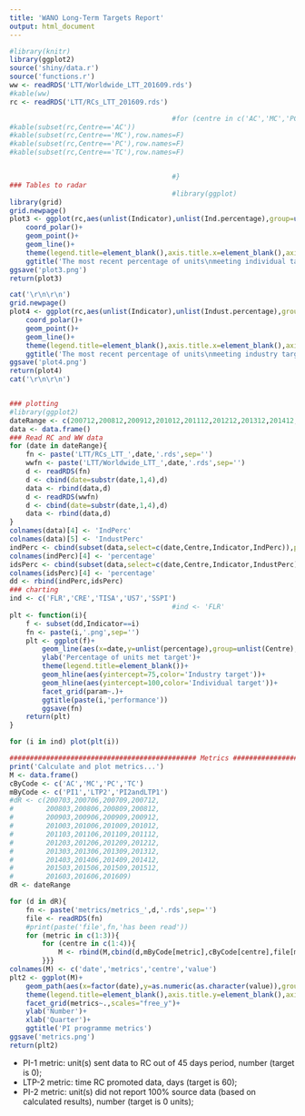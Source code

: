 ---
title: 'WANO Long-Term Targets Report'
output: html_document
---
```{r, warning=FALSE, eval=TRUE, message=FALSE, tidy=TRUE, dev='png', echo=FALSE, fig.width=6}
#library(knitr)
library(ggplot2)
source('shiny/data.r')
source('functions.r')
ww <- readRDS('LTT/Worldwide_LTT_201609.rds')
#kable(ww)
rc <- readRDS('LTT/RCs_LTT_201609.rds')

                                        #for (centre in c('AC','MC','PC','TC')){
#kable(subset(rc,Centre=='AC'))
#kable(subset(rc,Centre=='MC'),row.names=F)
#kable(subset(rc,Centre=='PC'),row.names=F)
#kable(subset(rc,Centre=='TC'),row.names=F)


                                        #}
### Tables to radar
                                        #library(ggplot)
library(grid)
grid.newpage()
plot3 <- ggplot(rc,aes(unlist(Indicator),unlist(Ind.percentage),group=unlist(Centre),color=unlist(Centre)))+
    coord_polar()+
    geom_point()+
    geom_line()+
    theme(legend.title=element_blank(),axis.title.x=element_blank(),axis.title.y=element_blank())+
    ggtitle('The most recent percentage of units\nmeeting individual targets')
ggsave('plot3.png')
return(plot3)

cat('\r\n\r\n')
grid.newpage()
plot4 <- ggplot(rc,aes(unlist(Indicator),unlist(Indust.percentage),group=unlist(Centre),color=unlist(Centre)))+
    coord_polar()+
    geom_point()+
    geom_line()+
    theme(legend.title=element_blank(),axis.title.x=element_blank(),axis.title.y=element_blank())+
    ggtitle('The most recent percentage of units\nmeeting industry targets')
ggsave('plot4.png')
return(plot4)
cat('\r\n\r\n')


### plotting
#library(ggplot2)
dateRange <- c(200712,200812,200912,201012,201112,201212,201312,201412,201512,201609)
data <- data.frame()
### Read RC and WW data
for (date in dateRange){
    fn <- paste('LTT/RCs_LTT_',date,'.rds',sep='')
    wwfn <- paste('LTT/Worldwide_LTT_',date,'.rds',sep='')
    d <- readRDS(fn)
    d <- cbind(date=substr(date,1,4),d)
    data <- rbind(data,d)
    d <- readRDS(wwfn)
    d <- cbind(date=substr(date,1,4),d)
    data <- rbind(data,d)
}
colnames(data)[4] <- 'IndPerc'
colnames(data)[5] <- 'IndustPerc'
indPerc <- cbind(subset(data,select=c(date,Centre,Indicator,IndPerc)),param='Individual')
colnames(indPerc)[4] <- 'percentage'
idsPerc <- cbind(subset(data,select=c(date,Centre,Indicator,IndustPerc)),param='Industry')
colnames(idsPerc)[4] <- 'percentage'
dd <- rbind(indPerc,idsPerc)
### charting
ind <- c('FLR','CRE','TISA','US7','SSPI')
                                        #ind <- 'FLR'
plt <- function(i){
    f <- subset(dd,Indicator==i)
    fn <- paste(i,'.png',sep='')
    plt <- ggplot(f)+
        geom_line(aes(x=date,y=unlist(percentage),group=unlist(Centre),color=unlist(Centre)))+
        ylab('Percentage of units met target')+
        theme(legend.title=element_blank())+
        geom_hline(aes(yintercept=75,color='Industry target'))+
        geom_hline(aes(yintercept=100,color='Individual target'))+
        facet_grid(param~.)+
        ggtitle(paste(i,'performance'))
        ggsave(fn)
    return(plt)
}

for (i in ind) plot(plt(i))

############################################## Metrics ######################################################
print('Calculate and plot metrics...')
M <- data.frame()
cByCode <- c('AC','MC','PC','TC')
mByCode <- c('PI1','LTP2','PI2andLTP1')
#dR <- c(200703,200706,200709,200712,
#        200803,200806,200809,200812,
#        200903,200906,200909,200912,
#        201003,201006,201009,201012,
#        201103,201106,201109,201112,
#        201203,201206,201209,201212,
#        201303,201306,201309,201312,
#        201403,201406,201409,201412,
#        201503,201506,201509,201512,
#        201603,201606,201609)
dR <- dateRange

for (d in dR){
    fn <- paste('metrics/metrics_',d,'.rds',sep='')
    file <- readRDS(fn)
    #print(paste('file',fn,'has been read'))
    for (metric in c(1:3)){
        for (centre in c(1:4)){
            M <- rbind(M,cbind(d,mByCode[metric],cByCode[centre],file[metric,centre]))
        }}}
colnames(M) <- c('date','metrics','centre','value')
plt2 <- ggplot(M)+
    geom_path(aes(x=factor(date),y=as.numeric(as.character(value)),group=factor(centre),color=factor(centre)))+
    theme(legend.title=element_blank(),axis.title.y=element_blank(),axis.text.x = element_text(angle = 30, hjust = 1))+
    facet_grid(metrics~.,scales="free_y")+
    ylab('Number')+
    xlab('Quarter')+
    ggtitle('PI programme metrics')
ggsave('metrics.png')
return(plt2)
```

- PI-1 metric: unit(s) sent data to RC out of 45 days period, number
  (target is 0);
- LTP-2 metric: time RC promoted data, days (target is 60);
- PI-2 metric: unit(s) did not report 100% source data (based on
  calculated results), number
  (target is 0 units);

